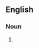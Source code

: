 {{also|réorientations}}

==English==

===Noun===
{{head|en|noun form}}

# {{plural of|reorientation|lang=en}}